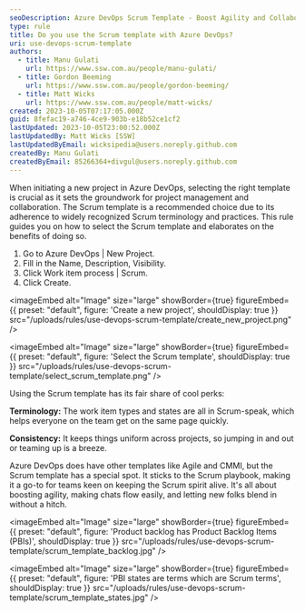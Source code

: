 ```yaml
---
seoDescription: Azure DevOps Scrum Template - Boost Agility and Collaboration
type: rule
title: Do you use the Scrum template with Azure DevOps?
uri: use-devops-scrum-template
authors:
  - title: Manu Gulati
    url: https://www.ssw.com.au/people/manu-gulati/
  - title: Gordon Beeming
    url: https://www.ssw.com.au/people/gordon-beeming/
  - title: Matt Wicks
    url: https://www.ssw.com.au/people/matt-wicks/
created: 2023-10-05T07:17:05.000Z
guid: 8fefac19-a746-4ce9-903b-e18b52ce1cf2
lastUpdated: 2023-10-05T23:00:52.000Z
lastUpdatedBy: Matt Wicks [SSW]
lastUpdatedByEmail: wicksipedia@users.noreply.github.com
createdBy: Manu Gulati
createdByEmail: 85266364+divgul@users.noreply.github.com
---
```


When initiating a new project in Azure DevOps, selecting the right template is crucial as it sets the groundwork for project management and collaboration. The Scrum template is a recommended choice due to its adherence to widely recognized Scrum terminology and practices. This rule guides you on how to select the Scrum template and elaborates on the benefits of doing so.
1. Go to Azure DevOps | New Project.
1. Fill in the Name, Description, Visibility.
1. Click Work item process | Scrum.
1. Click Create.

<imageEmbed
  alt="Image"
  size="large"
  showBorder={true}
  figureEmbed={{
    preset: "default",
    figure: 'Create a new project',
    shouldDisplay: true
  }}
  src="/uploads/rules/use-devops-scrum-template/create_new_project.png"
/>

<imageEmbed
  alt="Image"
  size="large"
  showBorder={true}
  figureEmbed={{
    preset: "default",
    figure: 'Select the Scrum template',
    shouldDisplay: true
  }}
  src="/uploads/rules/use-devops-scrum-template/select_scrum_template.png"
/>

Using the Scrum template has its fair share of cool perks:

**Terminology:** The work item types and states are all in Scrum-speak, which helps everyone on the team get on the same page quickly.

**Consistency:** It keeps things uniform across projects, so jumping in and out or teaming up is a breeze.

Azure DevOps does have other templates like Agile and CMMI, but the Scrum template has a special spot. It sticks to the Scrum playbook, making it a go-to for teams keen on keeping the Scrum spirit alive. It's all about boosting agility, making chats flow easily, and letting new folks blend in without a hitch.

<imageEmbed
  alt="Image"
  size="large"
  showBorder={true}
  figureEmbed={{
    preset: "default",
    figure: 'Product backlog has Product Backlog Items (PBIs)',
    shouldDisplay: true
  }}
  src="/uploads/rules/use-devops-scrum-template/scrum_template_backlog.jpg"
/>

<imageEmbed
  alt="Image"
  size="large"
  showBorder={true}
  figureEmbed={{
    preset: "default",
    figure: 'PBI states are terms which are Scrum terms',
    shouldDisplay: true
  }}
  src="/uploads/rules/use-devops-scrum-template/scrum_template_states.jpg"
/>

